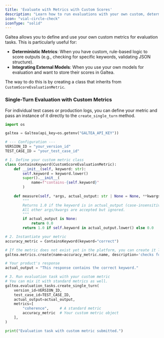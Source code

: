 ```yaml
---
title: 'Evaluate with Metrics with Custom Scores'
description: "Learn how to run evaluations with your own custom, deterministic metrics."
icon: "vial-circle-check"
iconType: "solid"
---
```


Galtea allows you to define and use your own custom metrics for evaluation tasks. This is particularly useful for:
-   **Deterministic Metrics**: When you have custom, rule-based logic to score outputs (e.g., checking for specific keywords, validating JSON structure).
-   **Integrating External Models**: When you use your own models for evaluation and want to store their scores in Galtea.

The way to do this is by creating a class that inherits from `CustomScoreEvaluationMetric`.

### Single-Turn Evaluation with Custom Metrics

For individual test cases or production logs, you can define your metric and pass an instance of it directly to the `create_single_turn` method.

```python
import os

galtea = Galtea(api_key=os.getenv("GALTEA_API_KEY"))

# --- Configuration ---
VERSION_ID = "your_version_id"
TEST_CASE_ID = "your_test_case_id"

# 1. Define your custom metric class
class ContainsKeyword(CustomScoreEvaluationMetric):
    def __init__(self, keyword: str):
        self.keyword = keyword.lower()
        super().__init__(
            name=f"contains-{self.keyword}"
        )
        
    def measure(self, *args, actual_output: str | None = None, **kwargs) -> float:
        """
        Returns 1.0 if the keyword is in actual_output (case-insensitive), 0.0 otherwise.
        All other args/kwargs are accepted but ignored.
        """
        if actual_output is None:
            return 0.0
        return 1.0 if self.keyword in actual_output.lower() else 0.0

# 2. Instantiate your metric
accuracy_metric = ContainsKeyword(keyword="correct")

# If the metric does not exist yet in the platform, you can create it like this:
galtea.metrics.create(name=accuracy_metric.name, description='checks for the presence of the keyword "correct" in the output')

# Your product's response
actual_output = "This response contains the correct keyword."

# 3. Run evaluation task with your custom metric
# You can mix it with standard metrics as well.
galtea.evaluation_tasks.create_single_turn(
    version_id=VERSION_ID,
    test_case_id=TEST_CASE_ID,
    actual_output=actual_output,
    metrics=[
        "coherence",     # A standard metric
        accuracy_metric  # Your custom metric object
    ],
)

print("Evaluation task with custom metric submitted.")
```